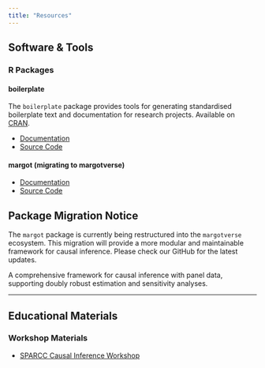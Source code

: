 ```yaml
---
title: "Resources"
---
```


## Software & Tools

### R Packages

#### boilerplate
The `boilerplate` package provides tools for generating standardised boilerplate text and documentation for research projects. Available on [CRAN](https://cran.r-project.org/web/packages/boilerplate/index.html).

- [Documentation](https://go-bayes.github.io/boilerplate/)
- [Source Code](https://github.com/go-bayes/boilerplate/)

#### margot (migrating to margotverse)

- [Documentation](https://go-bayes.github.io/margot/)
- [Source Code](https://github.com/go-bayes/margot/)

::: {.callout-warning}
## Package Migration Notice
The `margot` package is currently being restructured into the `margotverse` ecosystem. This migration will provide a more modular and maintainable framework for causal inference. Please check our GitHub for the latest updates.
:::

A comprehensive framework for causal inference with panel data, supporting doubly robust estimation and sensitivity analyses.

<!-- ### Tutorials -->

<!-- - Getting started with causal inference -->
<!-- - Introduction to doubly robust methods -->
<!-- - Analysing heterogeneous treatment effects -->

---

## Educational Materials

### Workshop Materials

- [SPARCC Causal Inference Workshop](https://go-bayes.github.io/sparcc-day-2/)

<!-- ### Reading Lists -->

<!-- - Essential papers in causal inference -->
<!-- - Recent advances in machine learning for causality -->

<!-- --- -->

<!-- ## External Resources -->

<!-- ### Recommended Textbooks -->
<!-- - *Causal Inference: What If* by Hernán & Robins -->


<!-- ### Online Courses -->

<!-- - Links to relevant MOOCs and online materials -->

<!-- --- -->

<!-- ## Code Examples -->

<!-- Visit our [GitHub repository](https://github.com/go-bayes) for code examples and implementations. -->